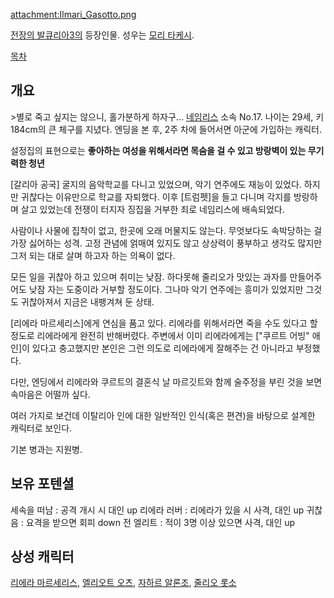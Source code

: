 attachment:Ilmari_Gasotto.png

[[전장의 발큐리아3]]의 등장인물. 성우는 [[모리 타케시]].

[[목차]]
== 개요 ==
>별로 죽고 싶지는 않으니, 홀가분하게 하자구...
[[네임리스]] 소속 No.17. 
나이는 29세, 키 184cm의 큰 체구를 지녔다. 엔딩을 본 후, 2주 차에 들어서면 아군에 가입하는 캐릭터.

설정집의 표현으로는 '''좋아하는 여성을 위해서라면 목숨을 걸 수 있고 방랑벽이 있는 무기력한 청년'''

[갈리아 공국] 굴지의 음악학교를 다니고 있었으며, 악기 연주에도 재능이 있었다. 하지만 귀찮다는 이유만으로 학교를 자퇴했다. 이후 [트럼펫]을 들고 다니며 각지를 방랑하며 살고 있었는데 전쟁이 터지자 징집을 거부한 죄로 네임리스에 배속되었다.

사람이나 사물에 집착이 없고, 한곳에 오래 머물지도 않는다. 무엇보다도 속박당하는 걸 가장 싫어하는 성격. 고정 관념에 얽매여 있지도 않고 상상력이 풍부하고 생각도 많지만 그저 되는 대로 살며 하고자 하는 의욕이 없다.

모든 일을 귀찮아 하고 있으며 취미는 낮잠. 하다못해 줄리오가 맛있는 과자를 만들어주어도 낮잠 자는 도중이라 거부할 정도이다. 그나마 악기 연주에는 흥미가 있었지만 그것도 귀찮아져서 지금은 내팽겨쳐 둔 상태.

[리에라 마르세리스]에게 연심을 품고 있다. 리에라를 위해서라면 죽을 수도 있다고 할 정도로 리에라에게 완전히 반해버렸다. 주변에서 이미 리에라에게는 ["쿠르트 어빙" 애인]이 있다고 충고했지만 본인은 그런 의도로 리에라에게 잘해주는 건 아니라고 부정했다.

다만, 엔딩에서 리에라와 쿠르트의 결혼식 날 마르깃트와 함께 술주정을 부린 것을 보면 속마음은 어떨까 싶다.

여러 가지로 보건데 이탈리아 인에 대한 일반적인 인식(혹은 편견)을 바탕으로 설계한 캐릭터로 보인다.

기본 병과는 지원병.

== 보유 포텐셜 == 
세속을 떠남 : 공격 개시 시 대인 up
리에라 러버 : 리에라가 있을 시 사격, 대인 up
귀찮음 : 요격을 받으면 회피 down
전 엘리트 : 적이 3명 이상 있으면 사격, 대인 up 

== 상성 캐릭터 ==
[[리에라 마르세리스]], [[엘리오트 오츠]], [[자하르 알론조]], [[줄리오 롯소]]
